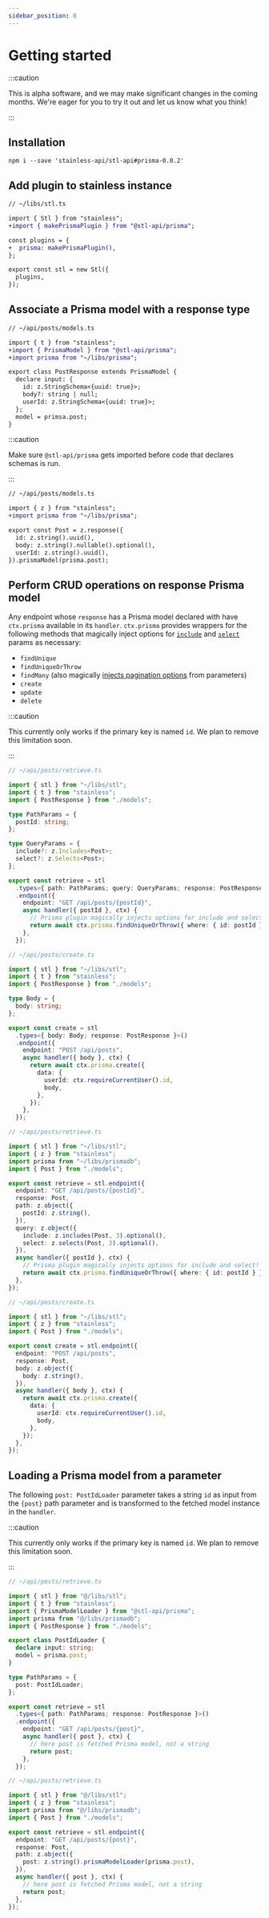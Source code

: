 ```yaml
---
sidebar_position: 0
---
```



# Getting started

:::caution

This is alpha software, and we may make significant changes in the coming months.
We're eager for you to try it out and let us know what you think!

:::

## Installation

```
npm i --save 'stainless-api/stl-api#prisma-0.0.2'
```

## Add plugin to stainless instance

```diff
// ~/libs/stl.ts

import { Stl } from "stainless";
+import { makePrismaPlugin } from "@stl-api/prisma";

const plugins = {
+  prisma: makePrismaPlugin(),
};

export const stl = new Stl({
  plugins,
});
```

## Associate a Prisma model with a response type

<Tabs groupId="schema-variants">

<TabItem value="codegen" label="Codegen schemas">

```diff
// ~/api/posts/models.ts

import { t } from "stainless";
+import { PrismaModel } from "@stl-api/prisma";
+import prisma from "~/libs/prisma";

export class PostResponse extends PrismaModel {
  declare input: {
    id: z.StringSchema<{uuid: true}>;
    body?: string | null;
    userId: z.StringSchema<{uuid: true}>;
  };
  model = primsa.post;
}
```

</TabItem>

<TabItem value="runtime" label="Zod schemas">

:::caution

Make sure `@stl-api/prisma` gets imported before code that declares schemas is run.

:::

```diff
// ~/api/posts/models.ts

import { z } from "stainless";
+import prisma from "~/libs/prisma";

export const Post = z.response({
  id: z.string().uuid(),
  body: z.string().nullable().optional(),
  userId: z.string().uuid(),
}).prismaModel(prisma.post);
```

</TabItem>

</Tabs>

## Perform CRUD operations on response Prisma model

Any endpoint whose `response` has a Prisma model declared with have `ctx.prisma`
available in its `handler`. `ctx.prisma` provides wrappers for the following methods
that magically inject options for [`include`](/stl/inclusion)
and [`select`](/stl/selection) params as necessary:

- `findUnique`
- `findUniqueOrThrow`
- `findMany` (also magically [injects pagination options](/stl/prisma/pagination#lower-level-ctxprismafindmanyoptions) from parameters)
- `create`
- `update`
- `delete`

:::caution

This currently only works if the primary key is named `id`.
We plan to remove this limitation soon.

:::

<Tabs groupId="schema-variants">
<TabItem value="codegen" label="Codegen schemas">

```ts
// ~/api/posts/retrieve.ts

import { stl } from "~/libs/stl";
import { t } from "stainless";
import { PostResponse } from "./models";

type PathParams = {
  postId: string;
};

type QueryParams = {
  include?: z.Includes<Post>;
  select?: z.Selects<Post>;
};

export const retrieve = stl
  .types<{ path: PathParams; query: QueryParams; response: PostResponse }>()
  .endpoint({
    endpoint: "GET /api/posts/{postId}",
    async handler({ postId }, ctx) {
      // Prisma plugin magically injects options for include and select!
      return await ctx.prisma.findUniqueOrThrow({ where: { id: postId } });
    },
  });
```

```ts
// ~/api/posts/create.ts

import { stl } from "~/libs/stl";
import { t } from "stainless";
import { PostResponse } from "./models";

type Body = {
  body: string;
};

export const create = stl
  .types<{ body: Body; response: PostResponse }>()
  .endpoint({
    endpoint: "POST /api/posts",
    async handler({ body }, ctx) {
      return await ctx.prisma.create({
        data: {
          userId: ctx.requireCurrentUser().id,
          body,
        },
      });
    },
  });
```

</TabItem>
<TabItem value="runtime" label="Zod schemas">

```ts
// ~/api/posts/retrieve.ts

import { stl } from "~/libs/stl";
import { z } from "stainless";
import prisma from "~/libs/prismadb";
import { Post } from "./models";

export const retrieve = stl.endpoint({
  endpoint: "GET /api/posts/{postId}",
  response: Post,
  path: z.object({
    postId: z.string(),
  }),
  query: z.object({
    include: z.includes(Post, 3).optional(),
    select: z.selects(Post, 3).optional(),
  }),
  async handler({ postId }, ctx) {
    // Prisma plugin magically injects options for include and select!
    return await ctx.prisma.findUniqueOrThrow({ where: { id: postId } });
  },
});
```

```ts
// ~/api/posts/create.ts

import { stl } from "~/libs/stl";
import { z } from "stainless";
import { Post } from "./models";

export const create = stl.endpoint({
  endpoint: "POST /api/posts",
  response: Post,
  body: z.object({
    body: z.string(),
  }),
  async handler({ body }, ctx) {
    return await ctx.prisma.create({
      data: {
        userId: ctx.requireCurrentUser().id,
        body,
      },
    });
  },
});
```

</TabItem>
</Tabs>

## Loading a Prisma model from a parameter

The following `post: PostIdLoader`
parameter takes a string `id` as input from the `{post}` path
parameter and is transformed to the fetched model instance in
the `handler`.

:::caution

This currently only works if the primary key is named `id`.
We plan to remove this limitation soon.

:::

<Tabs groupId="schema-variants">
<TabItem value="codegen" label="Codegen schemas">

```ts
// ~/api/posts/retrieve.ts

import { stl } from "@/libs/stl";
import { t } from "stainless";
import { PrismaModelLoader } from "@stl-api/prisma";
import prisma from "@/libs/prismadb";
import { PostResponse } from "./models";

export class PostIdLoader {
  declare input: string;
  model = prisma.post;
}

type PathParams = {
  post: PostIdLoader;
};

export const retrieve = stl
  .types<{ path: PathParams; response: PostResponse }>()
  .endpoint({
    endpoint: "GET /api/posts/{post}",
    async handler({ post }, ctx) {
      // here post is fetched Prisma model, not a string
      return post;
    },
  });
```

</TabItem>
<TabItem value="runtime" label="Zod schemas">

```ts
// ~/api/posts/retrieve.ts

import { stl } from "@/libs/stl";
import { z } from "stainless";
import prisma from "@/libs/prismadb";
import { Post } from "./models";

export const retrieve = stl.endpoint({
  endpoint: "GET /api/posts/{post}",
  response: Post,
  path: z.object({
    post: z.string().prismaModelLoader(prisma.post),
  }),
  async handler({ post }, ctx) {
    // here post is fetched Prisma model, not a string
    return post;
  },
});
```

</TabItem>
</Tabs>
